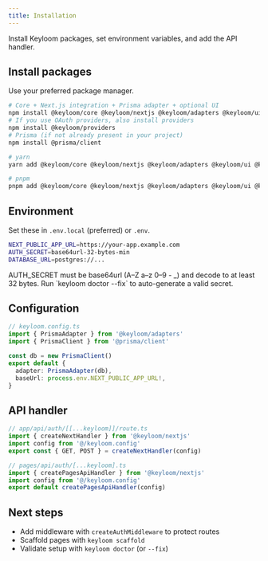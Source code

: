 ```yaml
---
title: Installation
---
```



Install Keyloom packages, set environment variables, and add the API handler.

## Install packages

Use your preferred package manager.

```bash
# Core + Next.js integration + Prisma adapter + optional UI
npm install @keyloom/core @keyloom/nextjs @keyloom/adapters @keyloom/ui
# If you use OAuth providers, also install providers
npm install @keyloom/providers
# Prisma (if not already present in your project)
npm install @prisma/client
```

```bash
# yarn
yarn add @keyloom/core @keyloom/nextjs @keyloom/adapters @keyloom/ui @keyloom/providers @prisma/client
```

```bash
# pnpm
pnpm add @keyloom/core @keyloom/nextjs @keyloom/adapters @keyloom/ui @keyloom/providers @prisma/client
```

## Environment

Set these in `.env.local` (preferred) or `.env`.

```bash
NEXT_PUBLIC_APP_URL=https://your-app.example.com
AUTH_SECRET=base64url-32-bytes-min
DATABASE_URL=postgres://...
```

<Callout>
AUTH_SECRET must be base64url (A–Z a–z 0–9 - _) and decode to at least 32 bytes. Run `keyloom doctor --fix` to auto-generate a valid secret.
</Callout>

## Configuration

```ts
// keyloom.config.ts
import { PrismaAdapter } from '@keyloom/adapters'
import { PrismaClient } from '@prisma/client'

const db = new PrismaClient()
export default {
  adapter: PrismaAdapter(db),
  baseUrl: process.env.NEXT_PUBLIC_APP_URL!,
}
```

## API handler

<Tabs>
<Tab value="app-router" title="App Router">

```ts
// app/api/auth/[[...keyloom]]/route.ts
import { createNextHandler } from '@keyloom/nextjs'
import config from '@/keyloom.config'
export const { GET, POST } = createNextHandler(config)
```

</Tab>
<Tab value="pages-router" title="Pages Router">

```ts
// pages/api/auth/[...keyloom].ts
import { createPagesApiHandler } from '@keyloom/nextjs'
import config from '@/keyloom.config'
export default createPagesApiHandler(config)
```

</Tab>
</Tabs>

## Next steps

- Add middleware with `createAuthMiddleware` to protect routes
- Scaffold pages with `keyloom scaffold`
- Validate setup with `keyloom doctor` (or `--fix`)

